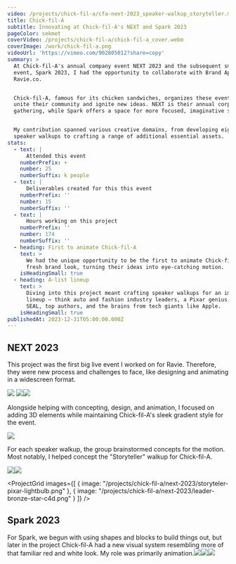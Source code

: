 ```yaml
---
video: /projects/chick-fil-a/cfa-next-2023_speaker-walkup_storyteller.mp4
title: Chick-fil-A
subtitle: Innovating at Chick-fil-A's NEXT and Spark 2023
pageColor: sekmet
coverVideo: /projects/chick-fil-a/chick-fil-a_cover.webm
coverImage: /work/chick-fil-a.png
videoUrl: 'https://vimeo.com/902805012?share=copy'
summary: >
  At Chick-fil-A's annual company event NEXT 2023 and the subsequent smaller
  event, Spark 2023, I had the opportunity to collaborate with Brand Apart and
  Ravie.co.


  Chick-fil-A, famous for its chicken sandwiches, organizes these events to
  unite their community and ignite new ideas. NEXT is their annual corporate
  gathering, while Spark offers a space for more focused, imaginative sessions.


  My contribution spanned various creative domains, from developing eight
  speaker walkups to crafting a range of additional essential assets.
stats:
  - text: |
      Attended this event
    numberPrefix: +
    number: 25
    numberSuffix: k people
  - text: |
      Deliverables created for this this event
    numberPrefix: ''
    number: 15
    numberSuffix: ''
  - text: |
      Hours working on this project
    numberPrefix: ''
    number: 174
    numberSuffix: ''
  - heading: First to animate Chick-fil-A
    text: >
      We had the unique opportunity to be the first to animate Chick-fil-A's
      fresh brand look, turning their ideas into eye-catching motion.
    isHeadingSmall: true
  - heading: A-list lineup
    text: >
      Diving into this project meant crafting speaker walkups for an impressive
      lineup – think auto and fashion industry leaders, a Pixar genius, a Navy
      SEAL, top authors, and the brains from tech giants like Apple.
    isHeadingSmall: true
publishedAt: 2023-12-31T05:00:00.000Z
---
```


## NEXT 2023

This project was the first big live event I worked on for Ravie. Therefore, they were new process and challenges to face, like designing and animating in a widescreen format.

![](/projects/chick-fil-a/next-2023/storyteller-Frame4.png)
![](/projects/chick-fil-a/next-2023/storyteller-Frame5.png)![](/projects/chick-fil-a/next-2023/storyteller-pixar-lamp.png)

Alongside helping with concepting, design, and animation, I focused on adding 3D elements while maintaining Chick-fil-A's sleek gradient style for the event.

![](/projects/chick-fil-a/next-2023/storyteller-Frame3.png)

For each speaker walkup, the group brainstormed concepts for the motion. Most notably, I helped concept the "Storyteller" walkup for Chick-fil-A.

![](/projects/chick-fil-a/next-2023/transportation-Frame5.png)![](/projects/chick-fil-a/next-2023/leader-Frame7.png)

<ProjectGrid
  images={[
    { image: "/projects/chick-fil-a/next-2023/storyteler-pixar-lightbulb.png" },
    { image: "/projects/chick-fil-a/next-2023/leader-bronze-star-c4d.png" }
  ]}
/>

## Spark 2023

For Spark, we begun with using shapes and blocks to build things out, but later in the project Chick-fil-A had a new visual system resembling more of that familiar red and white look. My role was primarily animation.![](/projects/chick-fil-a/spark-2023/spark-2023-Frame8.png)![](/projects/chick-fil-a/spark-2023/spark-2023-Frame4.png)![](/projects/chick-fil-a/spark-2023/spark-2023-Frame11.png)
